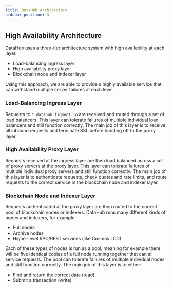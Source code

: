 ```yaml
---
title: DataHub Architecture
sidebar_position: 3
---
```


## High Availability Architecture

DataHub uses a three-tier architecture system with high availability at each layer.

- Load-balancing ingress layer
- High availability proxy layer
- Blockchain node and indexer layer

Using this approach, we are able to provide a highly available service that can withstand multiple server failures at each level.

### Load-Balancing Ingress Layer

Requests to `*.datahub.figment.io` are received and routed through a set of load balancers. This layer can tolerate failures of multiple individual load balancers and still function correctly.
The main job of this layer is to receive all inbound requests and terminate SSL before handing off to the proxy layer.

### High Availability Proxy Layer

Requests received at the ingress layer are then load balanced across a set of proxy servers at the proxy layer. This layer can tolerate failures of multiple individual proxy servers and still function correctly.
The main job of this layer is to authenticate requests, check quotas and rate limits, and route requests to the correct service in the blockchain node and indexer layer.

### Blockchain Node and Indexer Layer

Requests authenticated at the proxy layer are then routed to the correct pool of blockchain nodes or indexers.
DataHub runs many different kinds of nodes and indexers, for example:

- Full nodes
- Archive nodes
- Higher level RPC/REST services (like Cosmos LCD)

Each of these types of nodes is run as a pool, meaning for example there will be five identical copies of a full node running together that can all service requests. The pool can tolerate failures of multiple individual nodes and still function correctly.
The main job of this layer is to either:

- Find and return the correct data (read)
- Submit a transaction (write)

